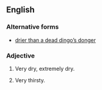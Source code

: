 ==English==

===Alternative forms===
* [[drier than a dead dingo's donger| drier than a dead dingo’s donger]]

===Adjective===
{{en-adj|pos=[[dry]] as a [[dead]] [[dingo]]’s [[donger]]|-}}

# {{Australia|simile|informal}} Very dry, extremely dry.
# {{Australia|simile|informal}} Very thirsty.